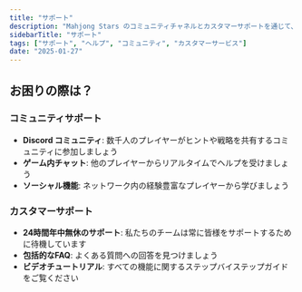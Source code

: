 ```yaml
---
title: "サポート"
description: "Mahjong Stars のコミュニティチャネルとカスタマーサポートを通じて、ヘルプとサポートを受けましょう"
sidebarTitle: "サポート"
tags: ["サポート", "ヘルプ", "コミュニティ", "カスタマーサービス"]
date: "2025-01-27"
---
```


## お困りの際は？

### コミュニティサポート
- **Discord コミュニティ**: 数千人のプレイヤーがヒントや戦略を共有するコミュニティに参加しましょう
- **ゲーム内チャット**: 他のプレイヤーからリアルタイムでヘルプを受けましょう
- **ソーシャル機能**: ネットワーク内の経験豊富なプレイヤーから学びましょう

### カスタマーサポート
- **24時間年中無休のサポート**: 私たちのチームは常に皆様をサポートするために待機しています
- **包括的なFAQ**: よくある質問への回答を見つけましょう
- **ビデオチュートリアル**: すべての機能に関するステップバイステップガイドをご覧ください